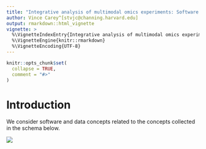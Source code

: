 ```yaml
---
title: "Integrative analysis of multimodal omics experiments: Software design and evaluation"
author: Vince Carey^[stvjc@channing.harvard.edu]
output: rmarkdown::html_vignette
vignette: >
  %\VignetteIndexEntry{Integrative analysis of multimodal omics experiments: Software design and evaluation}
  %\VignetteEngine{knitr::rmarkdown}
  %\VignetteEncoding{UTF-8}
---
```


```r
knitr::opts_chunk$set(
  collapse = TRUE,
  comment = "#>"
)
```

# Introduction

We consider software and data concepts related to the
concepts collected in the schema below.

<img src="triang2.png"/>
